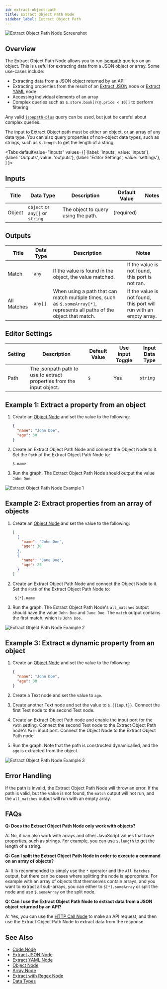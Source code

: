 ```yaml
---
id: extract-object-path
title: Extract Object Path Node
sidebar_label: Extract Object Path
---
```



![Extract Object Path Node Screenshot](./assets/extract-object-path-node.png)

## Overview

The Extract Object Path Node allows you to run [jsonpath](https://www.npmjs.com/package/jsonpath-plus) queries on an object. This is useful for extracting data from a JSON object or array. Some use-cases include:

- Extracting data from a JSON object returned by an API
- Extracting properties from the result of an [Extract JSON](./extract-json.mdx) node or [Extract YAML](./extract-yaml.mdx) node
- Accessing individual elements of an array
- Complex queries such as `$.store.book[?(@.price < 10)]` to perform filtering

Any valid [`jsonpath-plus`](https://www.npmjs.com/package/jsonpath-plus) query can be used, but just be careful about complex queries.

The input to Extract Object path must be either an object, or an array of any data type. You can also query properties of non-object data types, such as strings, such as `$.length` to get the length of a string.

<Tabs
  defaultValue="inputs"
  values={[
    {label: 'Inputs', value: 'inputs'},
    {label: 'Outputs', value: 'outputs'},
    {label: 'Editor Settings', value: 'settings'},
  ]
}>

<TabItem value="inputs">

## Inputs

| Title  | Data Type                       | Description                         | Default Value | Notes |
| ------ | ------------------------------- | ----------------------------------- | ------------- | ----- |
| Object | `object` or `any[]` or `string` | The object to query using the path. | (required)    |       |

</TabItem>

<TabItem value="outputs">

## Outputs

| Title       | Data Type | Description                                                                                                               | Notes                                                              |
| ----------- | --------- | ------------------------------------------------------------------------------------------------------------------------- | ------------------------------------------------------------------ |
| Match       | `any`     | If the value is found in the object, the value matched.                                                                   | If the value is not found, this port is not ran.                   |
| All Matches | `any[]`   | When using a path that can match multiple times, such as `$.someArray[*]`, represents all paths of the object that match. | If the value is not found, this port will run with an empty array. |

</TabItem>

<TabItem value="settings">

## Editor Settings

| Setting | Description                                                           | Default Value | Use Input Toggle | Input Data Type |
| ------- | --------------------------------------------------------------------- | ------------- | ---------------- | --------------- |
| Path    | The jsonpath path to use to extract properties from the input object. | `$`           | Yes              | `string`        |

</TabItem>

</Tabs>

## Example 1: Extract a property from an object

1. Create an [Object Node](./object.mdx) and set the value to the following:

   ```json
   {
     "name": "John Doe",
     "age": 30
   }
   ```

2. Create an Extract Object Path Node and connect the Object Node to it. Set the `Path` of the Extract Object Path Node to:

   ```
   $.name
   ```

3. Run the graph. The Extract Object Path Node should output the value `John Doe`.

![Extract Object Path Node Example 1](./assets/extract-object-path-node-example-01.png)

## Example 2: Extract properties from an array of objects

1. Create an [Object Node](./object.mdx) and set the value to the following:

   ```json
   [
     {
       "name": "John Doe",
       "age": 30
     },
     {
       "name": "Jane Doe",
       "age": 25
     }
   ]
   ```

2. Create an Extract Object Path Node and connect the Object Node to it. Set the `Path` of the Extract Object Path Node to:

   ```
    $[*].name
   ```

3. Run the graph. The Extract Object Path Node's `all_matches` output should have the value `John Doe` and `Jane Doe`. The `match` output contains the first match, which is `John Doe`.

![Extract Object Path Node Example 2](./assets/extract-object-path-node-example-02.png)

## Example 3: Extract a dynamic property from an object

1. Create an [Object Node](./object.mdx) and set the value to the following:

   ```json
   {
     "name": "John Doe",
     "age": 30
   }
   ```

2. Create a Text node and set the value to `age`.
3. Create another Text node and set the value to `$.{{input}}`. Connect the first Text node to the second Text node.
4. Create an Extract Object Path node and enable the input port for the `Path` setting. Connect the second Text node to the Extract Object Path node's `Path` input port. Connect the Object Node to the Extract Object Path node.
5. Run the graph. Note that the path is constructed dynamicalled, and the `age` is extracted from the object.

![Extract Object Path Node Example 3](./assets/extract-object-path-node-example-03.png)

## Error Handling

If the path is invalid, the Extract Object Path Node will throw an error. If the path is valid, but the value is not found, the `match` output will not run, and the `all_matches` output will run with an empty array.

## FAQs

**Q: Does the Extract Object Path Node only work with objects?**

A: No, it can also work with arrays and other JavaScript values that have properties, such as strings. For example, you can use `$.length` to get the length of a string.

**Q: Can I split the Extract Object Path Node in order to execute a command on an array of objects?**

A: It is recommended to simply use the `*` operator and the `All Matches` output, but there can be cases where splitting the node is appropriate. For example with an array of objects that themselves contain arrays, and you want to extract all sub-arrays, you can either to `$[*].someArray` or split the node and use `$.someArray` on the split node.

**Q: Can I use the Extract Object Path Node to extract data from a JSON object returned by an API?**

A: Yes, you can use the [HTTP Call Node](./http-call.mdx) to make an API request, and then use the Extract Object Path Node to extract data from the response.

## See Also

- [Code Node](./code.mdx)
- [Extract JSON Node](./extract-json.mdx)
- [Extract YAML Node](./extract-yaml.mdx)
- [Object Node](./object.mdx)
- [Array Node](./array.mdx)
- [Extract with Regex Node](./extract-with-regex.mdx)
- [Data Types](../user-guide/data-types.md)
